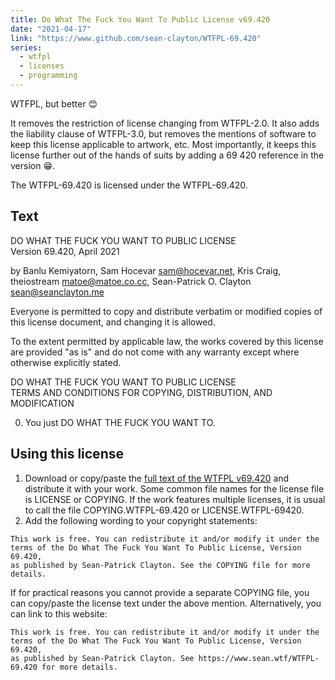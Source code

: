 ```yaml
---
title: Do What The Fuck You Want To Public License v69.420
date: "2021-04-17"
link: "https://www.github.com/sean-clayton/WTFPL-69.420"
series:
  - wtfpl
  - licenses
  - programming
---
```


WTFPL, but better 😊

It removes the restriction of license changing from WTFPL-2.0.
It also adds the liability clause of WTFPL-3.0,
but removes the mentions of software to keep this license applicable to artwork, etc.
Most importantly, it keeps this license further out of the hands of suits by adding a 69 420 reference in the version &#128513;.

The WTFPL-69.420 is licensed under the WTFPL-69.420.

## Text

DO WHAT THE FUCK YOU WANT TO PUBLIC LICENSE  
Version 69.420, April 2021

by Banlu Kemiyatorn,
Sam Hocevar <sam@hocevar.net>,
Kris Craig,
theiostream <matoe@matoe.co.cc>,
Sean-Patrick O. Clayton <sean@seanclayton.me>

Everyone is permitted to copy and distribute verbatim or modified
copies of this license document, and changing it is allowed.

To the extent permitted by applicable law, the works covered by this
license are provided "as is" and do not come with any warranty except
where otherwise explicitly stated.

DO WHAT THE FUCK YOU WANT TO PUBLIC LICENSE  
TERMS AND CONDITIONS FOR COPYING, DISTRIBUTION, AND MODIFICATION

0. You just DO WHAT THE FUCK YOU WANT TO.

## Using this license

1. Download or copy/paste the [full text of the WTFPL v69.420](/WTFPL-69.420.txt) and distribute it with your work. Some common file names for the license file is LICENSE or COPYING. If the work features multiple licenses, it is usual to call the file COPYING.WTFPL-69.420 or LICENSE.WTFPL-69420.
2. Add the following wording to your copyright statements:

```
This work is free. You can redistribute it and/or modify it under the
terms of the Do What The Fuck You Want To Public License, Version 69.420,
as published by Sean-Patrick Clayton. See the COPYING file for more details.
```

If for practical reasons you cannot provide a separate COPYING file, you can copy/paste the license text under the above mention. Alternatively, you can link to this website:

```
This work is free. You can redistribute it and/or modify it under the
terms of the Do What The Fuck You Want To Public License, Version 69.420,
as published by Sean-Patrick Clayton. See https://www.sean.wtf/WTFPL-69.420 for more details.
```

[wtfpl]: http://www.wtfpl.net/
[dwtfpl3]: https://github.com/isaacs/st-example/blob/14b084e080b4e58fda4e074b804b1a0a8dd7c138/LICENSE
